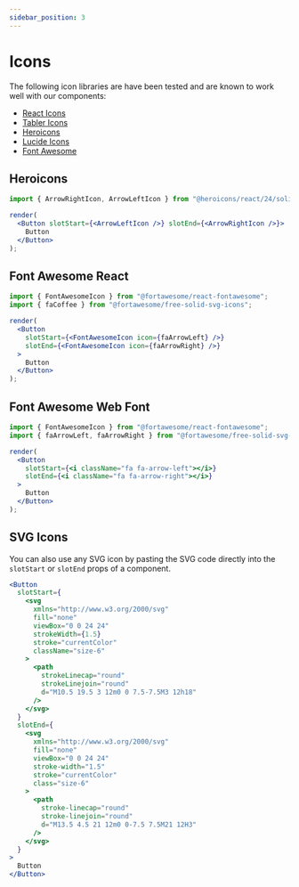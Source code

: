 ```yaml
---
sidebar_position: 3
---
```


# Icons

The following icon libraries are have been tested and are known to work well with our components:

- [React Icons](https://react-icons.github.io/react-icons/)
- [Tabler Icons](https://tabler-icons.io/)
- [Heroicons](https://heroicons.com/)
- [Lucide Icons](https://lucide.dev/)
- [Font Awesome](https://fontawesome.com/)

## Heroicons

```jsx
import { ArrowRightIcon, ArrowLeftIcon } from "@heroicons/react/24/solid";

render(
  <Button slotStart={<ArrowLeftIcon />} slotEnd={<ArrowRightIcon />}>
    Button
  </Button>
);
```

## Font Awesome React

```jsx
import { FontAwesomeIcon } from "@fortawesome/react-fontawesome";
import { faCoffee } from "@fortawesome/free-solid-svg-icons";

render(
  <Button
    slotStart={<FontAwesomeIcon icon={faArrowLeft} />}
    slotEnd={<FontAwesomeIcon icon={faArrowRight} />}
  >
    Button
  </Button>
);
```

## Font Awesome Web Font

```jsx
import { FontAwesomeIcon } from "@fortawesome/react-fontawesome";
import { faArrowLeft, faArrowRight } from "@fortawesome/free-solid-svg-icons";

render(
  <Button
    slotStart={<i className="fa fa-arrow-left"></i>}
    slotEnd={<i className="fa fa-arrow-right"></i>}
  >
    Button
  </Button>
);
```

## SVG Icons

You can also use any SVG icon by pasting the SVG code directly into the `slotStart` or `slotEnd` props of a component.

```jsx
<Button
  slotStart={
    <svg
      xmlns="http://www.w3.org/2000/svg"
      fill="none"
      viewBox="0 0 24 24"
      strokeWidth={1.5}
      stroke="currentColor"
      className="size-6"
    >
      <path
        strokeLinecap="round"
        strokeLinejoin="round"
        d="M10.5 19.5 3 12m0 0 7.5-7.5M3 12h18"
      />
    </svg>
  }
  slotEnd={
    <svg
      xmlns="http://www.w3.org/2000/svg"
      fill="none"
      viewBox="0 0 24 24"
      stroke-width="1.5"
      stroke="currentColor"
      class="size-6"
    >
      <path
        stroke-linecap="round"
        stroke-linejoin="round"
        d="M13.5 4.5 21 12m0 0-7.5 7.5M21 12H3"
      />
    </svg>
  }
>
  Button
</Button>
```
